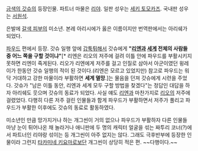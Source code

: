 [[금색의 갓슈]]의 등장인물. 파트너 마물은 [[리야]]. 일판 성우는 [[세키 토모카즈]]. 국내판 성우는 [[서원석]].

은발에 [[갈색 피부]]의 미소년. 본레 아리시에가 옳은 이름이지만 번역판에서는 아리쉐가 되었다.

[[파우드]] 편에서 등장. 갓슈 일행 앞에 [[갑툭튀]]해서 갓슈에게 '''"[[리엔]]과 [[세계]] 전체의 사람들중 어느 쪽을 구할 것이냐"'''[* 리엔은 리오의 저주에 걸려 이틀 안에 파우드를 부활시키지 못하면 리엔이 죽게된다. 리오가 리엔에게 저주를 걸고 인질로 삼아서 아군이였던 윙레이가 한동안 갓슈 일행의 적이 된 것이다.(리엔은 모르고 있었지만) 참고로 파우드는 워닥 거대하고 강한 마물이라 부활하면 '''세계 멸망'''.]는 물음을 던져 갓슈에게 시련을 주었다. 갓슈가 "남은 이틀 동안, 리엔과 세계 모두 구할 방법을 찾겠다"는 정답인 대답을 하자 아리쉐도 웃으며 갓슈의 동료가 되었다.
사실 얘도 [[리엔]]과 마찬가지로 [[리오]]의 저주에 걸렸었다. 다행히 다른 저주 걸린 인물들과 함게 파우드가 부활하면서 저주가 풀리고 파우드가 부활한 이후에도 갓슈의 동료로 활동하였다.

미소년인 만큼 망가지거나 하는 개그씬이 거의 없으나 파우드가 부활하자 다른 인물들 마냥 눈이 튀어나온 채 놀라거나 애니판에 두 명의 캐릭터 얼굴을 섞는 짜투리 코너(?)에서 파트너인 리야랑 섞이는 등 개그씬이 아주 없지는 않다. 그래도 극후반부에 등장한 인물이라 그런지 [[타카미네 키요마로]]보단 개그씬이 상당히 적은 편. ~~다행이다.~~ 
